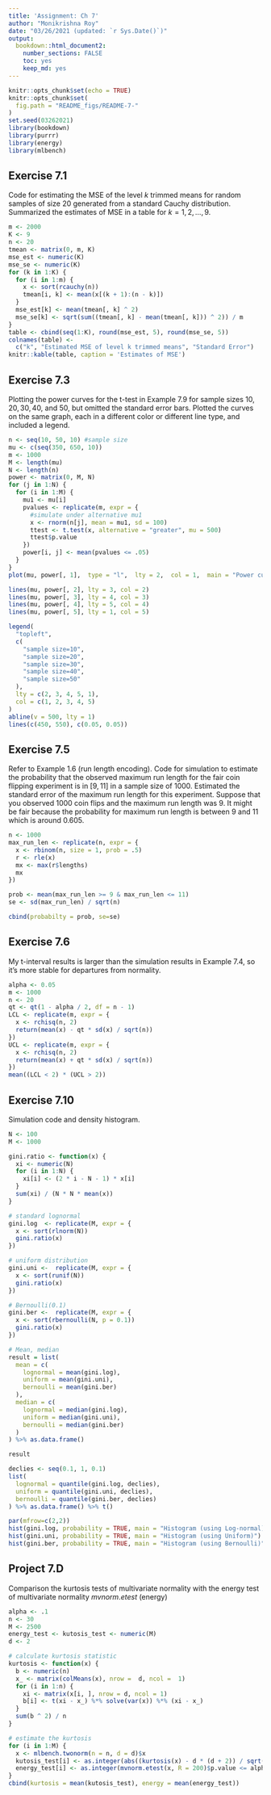 ```yaml
---
title: 'Assignment: Ch 7'
author: "Monikrishna Roy"
date: "03/26/2021 (updated: `r Sys.Date()`)"
output: 
  bookdown::html_document2:
    number_sections: FALSE
    toc: yes
    keep_md: yes
---
```


<style type="text/css">
h1.title {
  text-align: center;
}
h4.author {
  text-align: center;
}
h4.date {
  text-align: center;
}
</style>


```r
knitr::opts_chunk$set(echo = TRUE)
knitr::opts_chunk$set(
  fig.path = "README_figs/README-7-"
)
set.seed(03262021)
library(bookdown)
library(purrr)
library(energy)
library(mlbench)
```

## Exercise 7.1

Code for estimating the MSE of the level $k$ trimmed means for random samples of size $20$ generated from a standard Cauchy distribution. Summarized the estimates of MSE in a table for $k = 1, 2, . . . , 9$.

```r
m <- 2000
K <- 9
n <- 20
tmean <- matrix(0, m, K)
mse_est <- numeric(K)
mse_se <- numeric(K)
for (k in 1:K) {
  for (i in 1:m) {
    x <- sort(rcauchy(n))
    tmean[i, k] <- mean(x[(k + 1):(n - k)])
  }
  mse_est[k] <- mean(tmean[, k] ^ 2)
  mse_se[k] <- sqrt(sum((tmean[, k] - mean(tmean[, k])) ^ 2)) / m
}
table <- cbind(seq(1:K), round(mse_est, 5), round(mse_se, 5))
colnames(table) <-
  c("k", "Estimated MSE of level k trimmed means", "Standard Error")
knitr::kable(table, caption = 'Estimates of MSE')
```

## Exercise 7.3

Plotting the power curves for the t-test in Example $7.9$ for sample sizes $10, 20, 30, 40,$ and $50$, but omitted the standard error bars. Plotted the curves on the same graph, each in a different color or different line type, and included a legend.

```r
n <- seq(10, 50, 10) #sample size
mu <- c(seq(350, 650, 10))
m <- 1000
M <- length(mu)
N <- length(n)
power <- matrix(0, M, N)
for (j in 1:N) {
  for (i in 1:M) {
    mu1 <- mu[i]
    pvalues <- replicate(m, expr = {
      #simulate under alternative mu1
      x <- rnorm(n[j], mean = mu1, sd = 100)
      ttest <- t.test(x, alternative = "greater", mu = 500)
      ttest$p.value
    })
    power[i, j] <- mean(pvalues <= .05)
  }
}
plot(mu, power[, 1],  type = "l",  lty = 2,  col = 1,  main = "Power curve",  xlab = "mu",  ylab = "Power")

lines(mu, power[, 2], lty = 3, col = 2)
lines(mu, power[, 3], lty = 4, col = 3)
lines(mu, power[, 4], lty = 5, col = 4)
lines(mu, power[, 5], lty = 1, col = 5)

legend(
  "topleft",
  c(
    "sample size=10",
    "sample size=20",
    "sample size=30",
    "sample size=40",
    "sample size=50"
  ),
  lty = c(2, 3, 4, 5, 1),
  col = c(1, 2, 3, 4, 5)
)
abline(v = 500, lty = 1)
lines(c(450, 550), c(0.05, 0.05))
```

## Exercise 7.5

Refer to Example 1.6 (run length encoding). Code for simulation to estimate the probability that the observed maximum run length for the fair coin flipping experiment is in $[9, 11]$ in a sample size of $1000$. Estimated the standard error of the maximum run length for this experiment. 
Suppose that you observed 1000 coin flips and the maximum run length was 9. It might be fair because the probability for maximum run length is between 9 and 11 which is around $0.605$.

```r
n <- 1000
max_run_len <- replicate(n, expr = {
  x <- rbinom(n, size = 1, prob = .5)
  r <- rle(x)
  mx <- max(r$lengths)
  mx
})

prob <- mean(max_run_len >= 9 & max_run_len <= 11)
se <- sd(max_run_len) / sqrt(n)

cbind(probabilty = prob, se=se)
```

## Exercise 7.6

My t-interval results is larger than the simulation results in Example $7.4$, so it’s more stable for departures from normality.

```r
alpha <- 0.05
m <- 1000
n <- 20
qt <- qt(1 - alpha / 2, df = n - 1)
LCL <- replicate(m, expr = {
  x <- rchisq(n, 2)
  return(mean(x) - qt * sd(x) / sqrt(n))
})
UCL <- replicate(m, expr = {
  x <- rchisq(n, 2)
  return(mean(x) + qt * sd(x) / sqrt(n))
})
mean((LCL < 2) * (UCL > 2))
```

## Exercise 7.10

Simulation code and density histogram.

```r
N <- 100
M <- 1000

gini.ratio <- function(x) {
  xi <- numeric(N)
  for (i in 1:N) {
    xi[i] <- (2 * i - N - 1) * x[i]
  }
  sum(xi) / (N * N * mean(x))
}

# standard lognormal
gini.log  <- replicate(M, expr = {
  x <- sort(rlnorm(N))
  gini.ratio(x)
})

# uniform distribution
gini.uni <-  replicate(M, expr = {
  x <- sort(runif(N))
  gini.ratio(x)
})

# Bernoulli(0.1)
gini.ber <-  replicate(M, expr = {
  x <- sort(rbernoulli(N, p = 0.1))
  gini.ratio(x)
})

# Mean, median
result = list(
  mean = c(
    lognormal = mean(gini.log),
    uniform = mean(gini.uni),
    bernoulli = mean(gini.ber)
  ),
  median = c(
    lognormal = median(gini.log),
    uniform = median(gini.uni),
    bernoulli = median(gini.ber)
  )
) %>% as.data.frame()

result

declies <- seq(0.1, 1, 0.1)
list(
  lognormal = quantile(gini.log, declies),
  uniform = quantile(gini.uni, declies),
  bernoulli = quantile(gini.ber, declies)
) %>% as.data.frame() %>% t()

par(mfrow=c(2,2))
hist(gini.log, probability = TRUE, main = "Histogram (using Log-normal)")
hist(gini.uni, probability = TRUE, main = "Histogram (using Uniform)")
hist(gini.ber, probability = TRUE, main = "Histogram (using Bernoulli)")
```

## Project 7.D

Comparison the kurtosis tests of multivariate normality with the energy test of multivariate normality $mvnorm.etest$ (energy)

```r
alpha <- .1
n <- 30
M <- 2500
energy_test <- kutosis_test <- numeric(M)
d <- 2

# calculate kurtosis statistic
kurtosis <- function(x) {
  b <- numeric(n)
  x_ <- matrix(colMeans(x), nrow =  d, ncol =  1)
  for (i in 1:n) {
    xi <- matrix(x[i, ], nrow = d, ncol = 1)
    b[i] <- t(xi - x_) %*% solve(var(x)) %*% (xi - x_)
  }
  sum(b ^ 2) / n
}

# estimate the kurtosis
for (i in 1:M) {
  x <- mlbench.twonorm(n = n, d = d)$x
  kutosis_test[i] <- as.integer(abs((kurtosis(x) - d * (d + 2)) / sqrt(8 * d * (d + 2) / n)) >= qnorm(1 - alpha / 2))
  energy_test[i] <- as.integer(mvnorm.etest(x, R = 200)$p.value <= alpha)
}
cbind(kurtosis = mean(kutosis_test), energy = mean(energy_test))
```